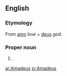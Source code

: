 ==English==

===Etymology===
From {{L.}} [[amo]] ''love'' + [[deus]] ''god''.

===Proper noun===
{{en-proper noun}}

# {{given name|male}}.


[[ar:Amadeus]]
[[sr:Amadeus]]